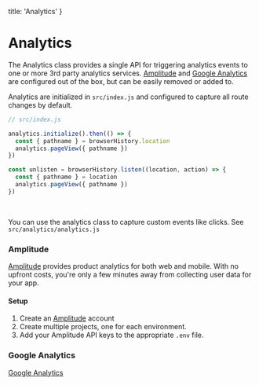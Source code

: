   title: 'Analytics'
}

# Analytics

The Analytics class provides a single API for triggering analytics events to one or more 3rd party analytics services. [Amplitude](https://amplitude.com/) and [Google Analytics](https://analytics.google.com/analytics/web) are configured out of the box, but can be easily removed or added to.

Analytics are initialized in `src/index.js` and configured to capture all route changes by default.

```js
// src/index.js

analytics.initialize().then(() => {
  const { pathname } = browserHistory.location
  analytics.pageView({ pathname })
})

const unlisten = browserHistory.listen((location, action) => {
  const { pathname } = location
  analytics.pageView({ pathname })
})
```

<br />

You can use the analytics class to capture custom events like clicks. See `src/analytics/analytics.js`

### Amplitude

[Amplitude](https://amplitude.com/) provides product analytics for both web and mobile. With no upfront costs, you're only a few minutes away from collecting user data for your app.

#### Setup

1. Create an [Amplitude](https://amplitude.com/) account
1. Create multiple projects, one for each environment.
1. Add your Amplitude API keys to the appropriate `.env` file.

### Google Analytics

[Google Analytics](https://analytics.google.com/analytics/web)
